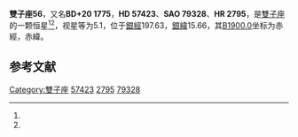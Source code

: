 {{Starbox begin
| name = 雙子座56
}}
{{Starbox observe
| epoch = [[J2000.0|J2000.0]]
| constell = [[雙子座|雙子座]]<ref name=SIMBAD>{{cite web
 | url=http://simbad.u-strasbg.fr/simbad/sim-id?Ident=HR+2795
 | title=Pulsating variable Star
 | publisher=Centre de Données astronomiques de Strasbourg
 | work=SIMBAD
 | accessdate=2012-07-13
 | archive-date=2019-08-14
 | archive-url=https://web.archive.org/web/20190814115414/http://simbad.u-strasbg.fr/simbad/sim-id?Ident=HR+2795
 }}</ref><ref name=DATA>{{cite web
 | url=http://vizier.u-strasbg.fr/viz-bin/VizieR-5?-out.add=.&-source=5050&-corr=PK=HR&-out.max=9999&HR=2795
 | title=VizieR Detailed Page
 | accessdate=2012-07-13
 | archive-date=2016-03-05
 | archive-url=https://web.archive.org/web/20160305044645/http://vizier.u-strasbg.fr/viz-bin/VizieR-5?-out.add=.&-source=5050&-corr=PK=HR&-out.max=9999&HR=2795
 | dead-url=no
 }}</ref>
| 星官 = 
| ra = {{RA|7|21|56.8}}<ref name=SIMBAD /><ref name=DATA />
| dec = {{DEC|+20|26|37}}<ref name=SIMBAD /><ref name=DATA />
| appmag_v = 5.1<ref name=SIMBAD /><ref name=DATA />
}}
{{Starbox character
| class = M0IIIab<ref name=SIMBAD /><ref name=DATA />
| b-v = 1.52<ref name=SIMBAD /><ref name=DATA />
| u-b = 1.87<ref name=SIMBAD /><ref name=DATA />
| r-i = <ref name=SIMBAD /><ref name=DATA />
| variable = 
}}
{{Starbox astrometry
| radial_v = 1.87
| prop_mo_ra = 4
| parallax = 0.002
| p_error = 
}}
{{Starbox catalog
| names =BD+20 1775，[[SAO星表|SAO]] 79328，[[HD星表|HD]] 57423，[[HR星表|HR]] 2795}}
{{Starbox reference |Simbad=HR+2795}}
{{Starbox end}}

'''雙子座56'''，又名'''BD+20 1775'''，'''HD 57423'''、'''SAO 79328'''、'''HR 2795'''，是[[雙子座|雙子座]]的一颗恒星<ref name=SIMBAD /><ref name=DATA />，视星等为5.1，位于[[銀道座標系|銀經]]197.63，[[銀道座標系|銀緯]]15.66，其[[B1900.0|B1900.0]]坐标为赤經{{RA|7|16|2.8}}，赤緯{{DEC|+20|15.66|57}}。

== 参考文献 ==
{{reflist}}

{{star-stub}}

{{雙子座恒星}}
{{星官|天樽|3|9}}
[[Category:雙子座|Category:雙子座]]
[[Category:HD和HDE天體|57423]]
[[Category:HR天體|2795]]
[[Category:SAO天體|79328]]